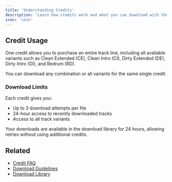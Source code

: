 ```yaml
---
title: 'Understanding Credits'
description: 'Learn how credits work and what you can download with them'
icon: 'coin'
---
```


## Credit Usage

One credit allows you to purchase an entire track line, including all available variants such as Clean Extended (CE), Clean Intro (CI), Dirty Extended (DE), Dirty Intro (DI), and Redrum (RD).

<Tip>
You can download any combination or all variants for the same single credit.
</Tip>

### Download Limits

Each credit gives you:
- Up to 3 download attempts per file
- 24-hour access to recently downloaded tracks
- Access to all track variants

<Note>
Your downloads are available in the download library for 24 hours, allowing retries without using additional credits.
</Note>

## Related
- [Credit FAQ](/credits/faq)
- [Download Guidelines](/downloads/guidelines)
- [Download Library](/downloads/library)


